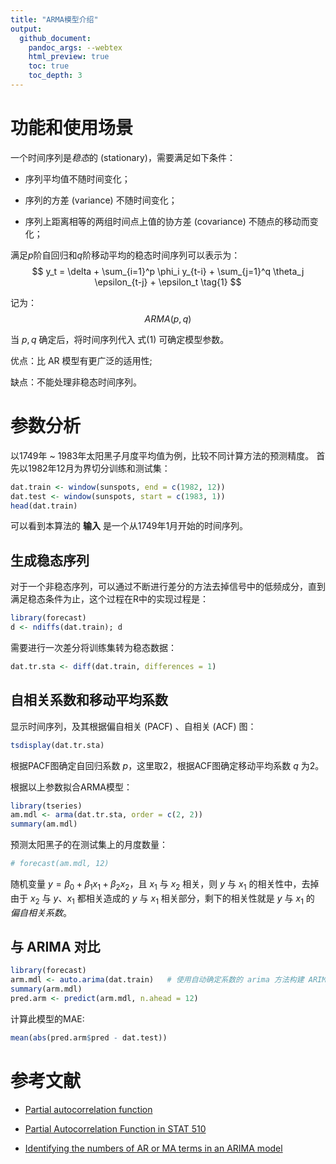 ```yaml
---
title: "ARMA模型介绍"
output:
  github_document:
    pandoc_args: --webtex
    html_preview: true
    toc: true
    toc_depth: 3
---
```


# 功能和使用场景

一个时间序列是*稳态*的 (stationary)，需要满足如下条件：

* 序列平均值不随时间变化；

* 序列的方差 (variance) 不随时间变化；

* 序列上距离相等的两组时间点上值的协方差 (covariance) 不随点的移动而变化；

满足$p$阶自回归和$q$阶移动平均的稳态时间序列可以表示为：
$$
y_t = \delta + \sum_{i=1}^p \phi_i y_{t-i} + \sum_{j=1}^q \theta_j \epsilon_{t-j} + \epsilon_t \tag{1}
$$

记为：
$$
ARMA(p, q)
$$

当 $p, q$ 确定后，将时间序列代入 式(1) 可确定模型参数。

优点：比 AR 模型有更广泛的适用性;

缺点：不能处理非稳态时间序列。

# 参数分析

以1749年 ~ 1983年太阳黑子月度平均值为例，比较不同计算方法的预测精度。
首先以1982年12月为界切分训练和测试集：
```r
dat.train <- window(sunspots, end = c(1982, 12))
dat.test <- window(sunspots, start = c(1983, 1))
head(dat.train)
```

可以看到本算法的 **输入** 是一个从1749年1月开始的时间序列。

## 生成稳态序列

对于一个非稳态序列，可以通过不断进行差分的方法去掉信号中的低频成分，直到满足稳态条件为止，这个过程在R中的实现过程是：
```r
library(forecast)
d <- ndiffs(dat.train); d
```

需要进行一次差分将训练集转为稳态数据：
```r
dat.tr.sta <- diff(dat.train, differences = 1)
```

## 自相关系数和移动平均系数

显示时间序列，及其根据偏自相关 (PACF) 、自相关 (ACF) 图：
```r
tsdisplay(dat.tr.sta)
```

根据PACF图确定自回归系数 $p$，这里取2，根据ACF图确定移动平均系数 $q$ 为2。

根据以上参数拟合ARMA模型：
```r
library(tseries)
am.mdl <- arma(dat.tr.sta, order = c(2, 2))
summary(am.mdl)
```

预测太阳黑子的在测试集上的月度数量：
```r
# forecast(am.mdl, 12)
```


随机变量 $y = \beta_0 + \beta_1 x_1 + \beta_2 x_2$，且 $x_1$ 与 $x_2$ 相关，则 $y$ 与 $x_1$ 的相关性中，去掉由于 $x_2$ 与 $y$、$x_1$ 都相关造成的 $y$ 与 $x_1$ 相关部分，剩下的相关性就是 $y$ 与 $x_1$ 的 *偏自相关系数*。

## 与 ARIMA 对比

```r
library(forecast)
arm.mdl <- auto.arima(dat.train)   # 使用自动确定系数的 arima 方法构建 ARIMA 模型
summary(arm.mdl)
pred.arm <- predict(arm.mdl, n.ahead = 12)
```

计算此模型的MAE:
```r
mean(abs(pred.arm$pred - dat.test))
```

# 参考文献

* [Partial autocorrelation function](https://en.wikipedia.org/wiki/Partial_autocorrelation_function)

* [Partial Autocorrelation Function in STAT 510](https://onlinecourses.science.psu.edu/stat510/node/62/)

* [Identifying the numbers of AR or MA terms in an ARIMA model](https://people.duke.edu/~rnau/411arim3.htm)

